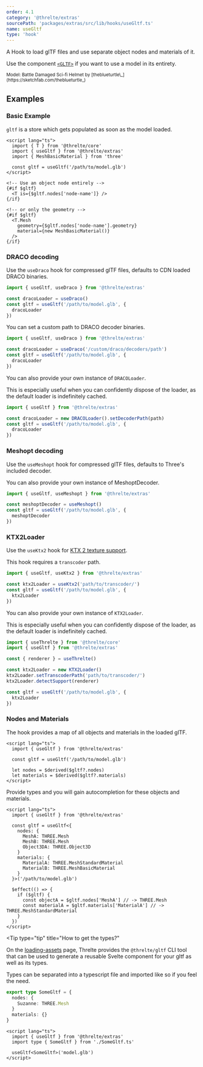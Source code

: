 ```yaml
---
order: 4.1
category: '@threlte/extras'
sourcePath: 'packages/extras/src/lib/hooks/useGltf.ts'
name: useGltf
type: 'hook'
---
```


A Hook to load glTF files and use separate object nodes and materials of it.

Use the component [`<GLTF>`](/docs/reference/extras/gltf) if you want to use a model in its entirety.

<Example path="extras/use-gltf" />

<small>
  Model: Battle Damaged Sci-fi Helmet by [theblueturtle\_](https://sketchfab.com/theblueturtle_)
</small>

## Examples

### Basic Example

`gltf` is a store which gets populated as soon as the model loaded.

```svelte
<script lang="ts">
  import { T } from '@threlte/core'
  import { useGltf } from '@threlte/extras'
  import { MeshBasicMaterial } from 'three'

  const gltf = useGltf('/path/to/model.glb')
</script>

<!-- Use an object node entirely -->
{#if $gltf}
  <T is={$gltf.nodes['node-name']} />
{/if}

<!-- or only the geometry -->
{#if $gltf}
  <T.Mesh
    geometry={$gltf.nodes['node-name'].geometry}
    material={new MeshBasicMaterial()}
  />
{/if}
```

### DRACO decoding

Use the `useDraco` hook for compressed glTF files, defaults to CDN loaded DRACO binaries.

```ts
import { useGltf, useDraco } from '@threlte/extras'

const dracoLoader = useDraco()
const gltf = useGltf('/path/to/model.glb', {
  dracoLoader
})
```

You can set a custom path to DRACO decoder binaries.

```ts
import { useGltf, useDraco } from '@threlte/extras'

const dracoLoader = useDraco('/custom/draco/decoders/path')
const gltf = useGltf('/path/to/model.glb', {
  dracoLoader
})
```

You can also provide your own instance of `DRACOLoader`.

This is especially useful when you can confidently dispose of the loader, as the default loader is indefinitely cached.

```ts
import { useGltf } from '@threlte/extras'

const dracoLoader = new DRACOLoader().setDecoderPath(path)
const gltf = useGltf('/path/to/model.glb', {
  dracoLoader
})
```

### Meshopt decoding

Use the `useMeshopt` hook for compressed glTF files, defaults to Three's included decoder.

You can also provide your own instance of MeshoptDecoder.

```ts
import { useGltf, useMeshopt } from '@threlte/extras'

const meshoptDecoder = useMeshopt()
const gltf = useGltf('/path/to/model.glb', {
  meshoptDecoder
})
```

### KTX2Loader

Use the `useKtx2` hook for [KTX 2 texture support](https://threejs.org/docs/#examples/en/loaders/KTX2Loader).

This hook requires a `transcoder` path.

```ts
import { useGltf, useKtx2 } from '@threlte/extras'

const ktx2Loader = useKtx2('path/to/transcoder/')
const gltf = useGltf('/path/to/model.glb', {
  ktx2Loader
})
```

You can also provide your own instance of `KTX2Loader`.

This is especially useful when you can confidently dispose of the loader, as the default loader is indefinitely cached.

```ts
import { useThrelte } from '@threlte/core'
import { useGltf } from '@threlte/extras'

const { renderer } = useThrelte()

const ktx2Loader = new KTX2Loader()
ktx2Loader.setTranscoderPath('path/to/transcoder/')
ktx2Loader.detectSupport(renderer)

const gltf = useGltf('/path/to/model.glb', {
  ktx2Loader
})
```

### Nodes and Materials

The hook provides a map of all objects and materials in the loaded glTF.

```svelte
<script lang="ts">
  import { useGltf } from '@threlte/extras'

  const gltf = useGltf('/path/to/model.glb')

  let nodes = $derived($gltf?.nodes)
  let materials = $derived($gltf?.materials)
</script>
```

Provide types and you will gain autocompletion for these objects and materials.

```svelte
<script lang="ts">
  import { useGltf } from '@threlte/extras'

  const gltf = useGltf<{
    nodes: {
      MeshA: THREE.Mesh
      MeshB: THREE.Mesh
      Object3DA: THREE.Object3D
    }
    materials: {
      MaterialA: THREE.MeshStandardMaterial
      MaterialB: THREE.MeshBasicMaterial
    }
  }>('/path/to/model.glb')

  $effect(() => {
    if ($gltf) {
      const objectA = $gltf.nodes['MeshA'] // -> THREE.Mesh
      const materialA = $gltf.materials['MaterialA'] // -> THREE.MeshStandardMaterial
    }
  })
</script>
```

<Tip
  type="tip"
  title="How to get the types?"
>
  On the [loading-assets](/docs/learn/basics/loading-assets) page, Threlte provides the
  `@threlte/gltf` CLI tool that can be used to generate a reusable Svelte component for your gltf as
  well as its types.
</Tip>

Types can be separated into a typescript file and imported like so if you feel the need.

```ts title=SomeGltf.ts
export type SomeGltf = {
  nodes: {
    Suzanne: THREE.Mesh
  }
  materials: {}
}
```

```svelte title=MyComponent.svelte
<script lang="ts">
  import { useGltf } from '@threlte/extras'
  import type { SomeGltf } from './SomeGltf.ts'

  useGltf<SomeGltf>('model.glb')
</script>
```
